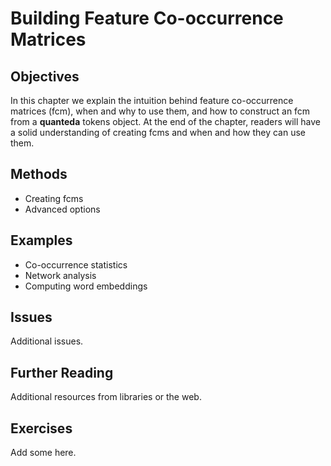 # Building Feature Co-occurrence Matrices {#sec-quanteda-fcms}

## Objectives

In this chapter we explain the intuition behind feature co-occurrence matrices (fcm), when and why to use them, and how to construct an fcm from a **quanteda** tokens object. At the end of the chapter, readers will have a solid understanding of creating fcms and when and how they can use them.

## Methods

* Creating fcms
* Advanced options

## Examples

* Co-occurrence statistics
* Network analysis
* Computing word embeddings

## Issues

Additional issues.

## Further Reading

Additional resources from libraries or the web.

## Exercises

Add some here.
